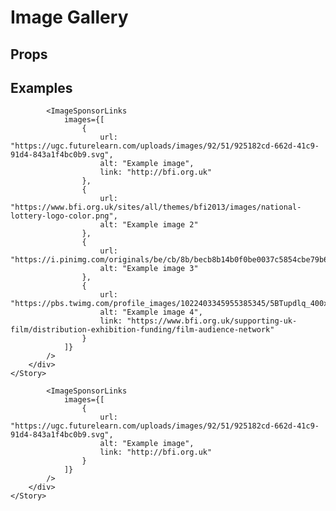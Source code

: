 
<Meta title="2 Pattern Library/Slices/Image Sponsor Links" component={ImageSponsorLinks} />

# Image Gallery
 

## Props 

<Props of={ImageSponsorLinks} />


## Examples

<Preview>
    <Story name="Multiple">
        <div style={{
            padding: "20px",
            maxWidth: "1000px",
            margin: "0 auto"
        }}>    
            
            <ImageSponsorLinks 
                images={[
                    {
                        url: "https://ugc.futurelearn.com/uploads/images/92/51/925182cd-662d-41c9-91d4-843a1f4bc0b9.svg",
                        alt: "Example image",
                        link: "http://bfi.org.uk"
                    },
                    {
                        url: "https://www.bfi.org.uk/sites/all/themes/bfi2013/images/national-lottery-logo-color.png",
                        alt: "Example image 2"
                    },
                    {
                        url: "https://i.pinimg.com/originals/be/cb/8b/becb8b14b0f0be0037c5854cbe79b66f.jpg",
                        alt: "Example image 3"
                    },
                    {
                        url: "https://pbs.twimg.com/profile_images/1022403345955385345/5BTupdlq_400x400.jpg",
                        alt: "Example image 4",
                        link: "https://www.bfi.org.uk/supporting-uk-film/distribution-exhibition-funding/film-audience-network"
                    }
                ]}
            />
        </div>
    </Story>
</Preview>

<Preview>
    <Story name="Single">
        <div style={{
            padding: "20px",
            maxWidth: "1000px",
            margin: "0 auto"
        }}>    
            
            <ImageSponsorLinks 
                images={[
                    {
                        url: "https://ugc.futurelearn.com/uploads/images/92/51/925182cd-662d-41c9-91d4-843a1f4bc0b9.svg",
                        alt: "Example image",
                        link: "http://bfi.org.uk"
                    }
                ]}
            />
        </div>
    </Story>
</Preview>